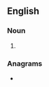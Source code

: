 {{also|warmups}}
==English==

===Noun===
{{head|en|noun plural form}}

# {{plural of|warm-up|lang=en}}

===Anagrams===
* {{anagrams|en|upswarm|warms up}}